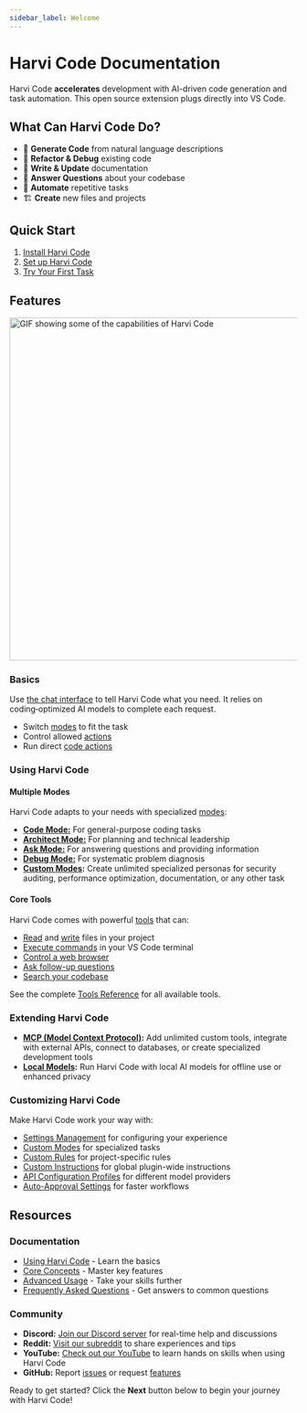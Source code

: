 ```yaml
---
sidebar_label: Welcome
---
```



# Harvi Code Documentation

Harvi Code **accelerates** development with AI-driven code generation and task automation. This open source extension plugs directly into VS Code.

## What Can Harvi Code Do?

- 🚀 **Generate Code** from natural language descriptions
- 🔧 **Refactor & Debug** existing code
- 📝 **Write & Update** documentation
- 🤔 **Answer Questions** about your codebase
- 🔄 **Automate** repetitive tasks
- 🏗️ **Create** new files and projects

## Quick Start

1. [Install Harvi Code](/getting-started/installing)
2. [Set up Harvi Code](/getting-started/setting-up)
3. [Try Your First Task](/getting-started/your-first-task)

## Features

<Image src="/docs/img/kilogif.gif" alt="GIF showing some of the capabilities of Harvi Code" width="600" />

### Basics

Use [the chat interface](/basic-usage/the-chat-interface) to tell Harvi Code what you need. It relies on coding‑optimized AI models to complete each request.

- Switch [modes](/basic-usage/using-modes) to fit the task
- Control allowed [actions](/features/auto-approving-actions)
- Run direct [code actions](/features/code-actions)

### Using Harvi Code

#### Multiple Modes
Harvi Code adapts to your needs with specialized [modes](/basic-usage/using-modes):
- [**Code Mode:**](/basic-usage/using-modes#code-mode-default) For general-purpose coding tasks
- [**Architect Mode:**](/basic-usage/using-modes#architect-mode) For planning and technical leadership
- [**Ask Mode:**](/basic-usage/using-modes#ask-mode) For answering questions and providing information
- [**Debug Mode:**](/basic-usage/using-modes#debug-mode) For systematic problem diagnosis
- **[Custom Modes](/features/custom-modes):** Create unlimited specialized personas for security auditing, performance optimization, documentation, or any other task

#### Core Tools
Harvi Code comes with powerful [tools](/features/tools/tool-use-overview) that can:
- [Read](/features/tools/read-file) and [write](/features/tools/write-to-file) files in your project
- [Execute commands](/features/tools/execute-command) in your VS Code terminal
- [Control a web browser](/features/tools/browser-action)
- [Ask follow-up questions](/features/tools/ask-followup-question)
- [Search your codebase](/features/tools/search-files)

See the complete [Tools Reference](/features/tools/tool-use-overview) for all available tools.

### Extending Harvi Code
- **[MCP (Model Context Protocol)](/features/mcp/overview):** Add unlimited custom tools, integrate with external APIs, connect to databases, or create specialized development tools
- **[Local Models](/advanced-usage/local-models):** Run Harvi Code with local AI models for offline use or enhanced privacy

### Customizing Harvi Code
Make Harvi Code work your way with:
- [Settings Management](/features/settings-management) for configuring your experience
- [Custom Modes](/features/custom-modes) for specialized tasks
- [Custom Rules](/advanced-usage/custom-rules) for project-specific rules
- [Custom Instructions](/advanced-usage/custom-instructions) for global plugin-wide instructions
- [API Configuration Profiles](/features/api-configuration-profiles) for different model providers
- [Auto-Approval Settings](/features/auto-approving-actions) for faster workflows

## Resources

### Documentation
- [Using Harvi Code](/basic-usage/the-chat-interface) - Learn the basics
- [Core Concepts](/features/auto-approving-actions) - Master key features
- [Advanced Usage](/advanced-usage/prompt-engineering) - Take your skills further
- [Frequently Asked Questions](/faq) - Get answers to common questions

### Community
- **Discord:** <a href={DISCORD_URL} target="_blank">Join our Discord server</a> for real-time help and discussions
- **Reddit:** <a href={REDDIT_URL} target="_blank">Visit our subreddit</a> to share experiences and tips
- **YouTube:** <a href={YOUTUBE_URL} target="_blank">Check out our YouTube</a> to learn hands on skills when using Harvi Code
- **GitHub:** Report <a href={GITHUB_ISSUES_MAIN_URL} target="_blank">issues</a> or request <a href={GITHUB_FEATURES_URL} target="_blank">features</a>

Ready to get started? Click the **Next** button below to begin your journey with Harvi Code!
